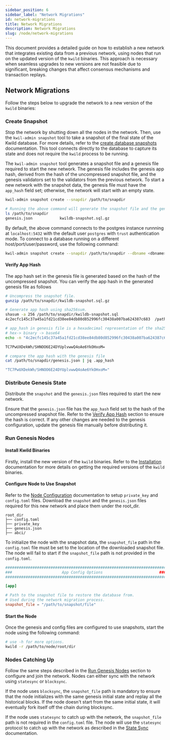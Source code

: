 ```yaml
---
sidebar_position: 6
sidebar_label: "Network Migrations"
id: network-migrations
title: Network Migrations
description: Network Migrations
slug: /node/network-migrations
---
```

This document provides a detailed guide on how to establish a new network that integrates existing data from a previous network, using nodes that run on the updated version of the `kwild` binaries. This approach is necessary when seamless upgrades to new versions are not feasible due to significant, breaking changes that affect consensus mechanisms and transaction replays.

## Network Migrations

Follow the steps below to upgrade the network to a new version of the `kwild` binaries:

### Create Snapshot

Stop the network by shutting down all the nodes in the network. Then, use the `kwil-admin snapshot` tool to take a snapshot of the final state of the Kwild database. For more details, refer to the [create database snapshots](/docs/ref/kwil-admin/snapshot/create) documentation. This tool connects directly to the database to capture its state and does not require the `kwild` process to be running.

The `kwil-admin snapshot` tool generates a snapshot file and a genesis file required to start the new network. The genesis file includes the genesis app hash, derived from the hash of the uncompressed snapshot file, and the genesis validators set to the validators from the previous network. To start a new network with the snapshot data, the genesis file must have the `app_hash` field set; otherwise, the network will start with an empty state.

```bash
kwil-admin snapshot create --snapdir /path/to/snapdir

# Running the above command will generate the snapshot file and the genesis.json file in the snapshot directory.
ls /path/to/snapdir
genesis.json            kwildb-snapshot.sql.gz
```

By default, the above command connects to the postgres instance runnning at `localhost:5432` with the default user `postgres` with `trust` authentication mode. To connect to a database running on a different host/port/user/password, use the following command:

```bash
kwil-admin snapshot create --snapdir /path/to/snapdir --dbname <dbname> --host <dbhost> --port <dbport> --user <dbuser> --password <dbpass>
```

#### Verify App Hash

The app hash set in the genesis file is generated based on the hash of the uncompressed snapshot. You can verify the app hash in the generated genesis file as follows

``` bash
# Uncompress the snapshot file.
gunzip /path/to/snapdir/kwildb-snapshot.sql.gz

# Generate app hash using sha256sum.
shasum -a 256 /path/to/snapdir/kwildb-snapshot.sql
4c2ecfc145c37a45a1fd21cd38ee84db80d852996fc30438a007ba624387c683  /path/to/snapdir/kwildb-snapshot.sql

# app_hash in genesis file is a hexadecimal representation of the sha256sum hash encoded in base64.
# hex-> binary -> base64
echo -n "4c2ecfc145c37a45a1fd21cd38ee84db80d852996fc30438a007ba624387c683" | xxd -r -p | base64

TC7PwUXDekWh/SHNOO6E24DYUplvwwQ4oAe6YkOHxoM=

# compare the app hash with the genesis file
cat /path/to/snapdir/genesis.json | jq .app_hash

"TC7PwUXDekWh/SHNOO6E24DYUplvwwQ4oAe6YkOHxoM="
```

### Distribute Genesis State

Distribute the `snapshot` and the `genesis.json` files required to start the new network. 

Ensure that the `genesis.json` file has the `app_hash` field set to the hash of the uncompressed snapshot file. Refer to the [Verify App Hash](#verify-app-hash) section to ensure the hash is correct. If any other changes are needed to the genesis configuration, update the genesis file manually before distributing it.

### Run Genesis Nodes

#### Install Kwild Binaries

Firstly, install the new version of the `kwild` binaries. Refer to the [Installation](/docs/daemon/installation) documentation for more details on getting the required versions of the `kwild` binaries.

####  Configure Node to Use Snapshot

Refer to the [Node Configuration](/docs/daemon/kwild#configuration) documentation to setup `private_key` and `config.toml` files. Download the `snapshot` and the `genesis.json` files required for this new network and place them under the root_dir. 

```
root_dir
├── config.toml
├── private_key
├── genesis.json
├── abci/
```

To initialize the node with the snapshot data, the `snapshot_file` path in the `config.toml` file must be set to the location of the downloaded snapshot file. The node will fail to start if the `snapshot_file` path is not provided in the `config.toml`.

```TOML
#######################################################################
###                      App Config Options                         ###
#######################################################################

[app]

# Path to the snapshot file to restore the database from.
# Used during the network migration process.
snapshot_file = "/path/to/snapshot/file"
```

#### Start the Node

Once the genesis and config files are configured to use snapshots, start the node using the following command:

```bash
# use -h for more options. 
kwild -r /path/to/node/root/dir
```

### Nodes Catching Up

Follow the same steps described in the [Run Genesis Nodes](#run-genesis-nodes) section to configure and join the network. Nodes can either sync with the network using `statesync` or `blocksync`.

If the node uses `blocksync`, the `snapshot_file` path is mandatory to ensure that the node initializes with the same genesis initial state and replay all the historical blocks. If the node doesn't start from the same initial state, it will eventually fork itself off the chain during blocksync. 

If the node uses `statesync` to catch up with the network, the `snapshot_file` path is not required in the `config.toml` file. The node will use the `statesync` protocol to catch up with the network as described in the [State Sync](/docs/node/statesync) documentation.

